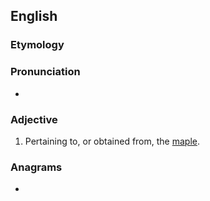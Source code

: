 ==English==

===Etymology===
{{etyl|la|en}} {{m|la|ācer||maple}}

===Pronunciation===
* {{IPA|/æˈsɜɹ.ɪk/|lang=en}}

===Adjective===
{{head|en|adjective}}

# Pertaining to, or obtained from, the [[maple]].

===Anagrams===
* {{anagrams|en|Carice}}